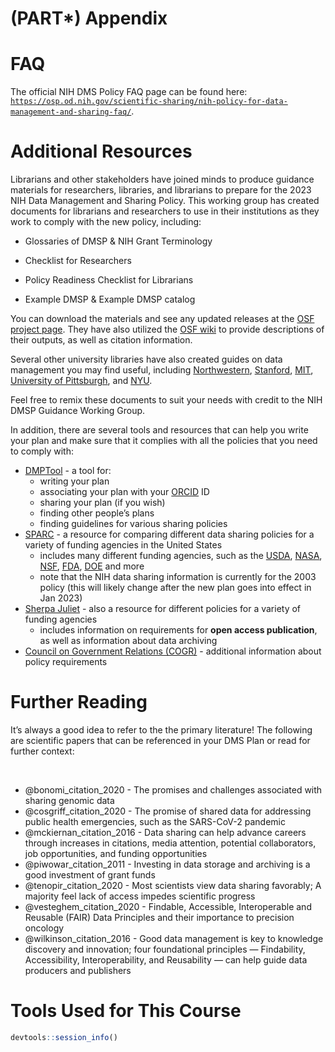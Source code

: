 # (PART\*) Appendix {-}


# FAQ {-}

The official NIH DMS Policy FAQ page can be found here: [`https://osp.od.nih.gov/scientific-sharing/nih-policy-for-data-management-and-sharing-faq/`](https://osp.od.nih.gov/scientific-sharing/nih-policy-for-data-management-and-sharing-faq/){target="_blank"}.


# Additional Resources {-}

Librarians and other stakeholders have joined minds to produce guidance materials for researchers, libraries, and librarians to prepare for the 2023 NIH Data Management and Sharing Policy. This working group has created documents for librarians and researchers to use in their institutions as they work to comply with the new policy, including: 

- Glossaries of DMSP & NIH Grant Terminology 

- Checklist for Researchers 

- Policy Readiness Checklist for Librarians 

- Example DMSP & Example DMSP catalog 

You can download the materials and see any updated releases at the [OSF project page](https://osf.io/uadxr/). They have also utilized the [OSF wiki](https://osf.io/uadxr/wiki/home/) to provide descriptions of their outputs, as well as citation information. 

Several other university libraries have also created guides on data management you may find useful, including [Northwestern](https://libguides.northwestern.edu/datamanagement), [Stanford](https://library.stanford.edu/research/data-management-services), [MIT](https://libraries.mit.edu/data-management/), [University of Pittsburgh](https://hsls.libguides.com/data), and [NYU](https://hslguides.med.nyu.edu/data_management).

Feel free to remix these documents to suit your needs with credit to the NIH DMSP Guidance Working Group.

In addition, there are several tools and resources that can help you write your plan and make sure that it complies with all the policies that you need to comply with:

- [DMPTool](https://dmptool.org/) - a tool for:
  - writing your plan
  - associating your plan with your [ORCID](https://orcid.org/) ID
  - sharing your plan (if you wish)
  - finding other people's plans
  - finding guidelines for various sharing policies
- [SPARC](http://datasharing.sparcopen.org/data) - a resource for comparing different data sharing policies for a variety of funding agencies in the United States
  - includes many different funding agencies, such as the [USDA](https://www.usda.gov/), [NASA](https://www.nasa.gov/), [NSF](https://www.nsf.gov/), [FDA](https://www.fda.gov/), [DOE](https://www.energy.gov/) and more
  - note that the NIH data sharing information is currently for the 2003 policy (this will likely change after the new plan goes into effect in Jan 2023)
- [Sherpa Juliet](http://v2.sherpa.ac.uk/juliet/) - also a resource for different policies for a variety of funding agencies
  - includes information on requirements for **open access publication**, as well as information about data archiving
- [Council on Government Relations (COGR)](https://www.cogr.edu/chapter-2-nih-data-management-and-sharing-policy-matrix) - additional information about policy requirements

# Further Reading {-}

It's always a good idea to refer to the the primary literature! The following are scientific papers that can be referenced in your DMS Plan or read for further context:

&nbsp;
&nbsp;

- @bonomi_citation_2020 - The promises and challenges associated with sharing genomic data
- @cosgriff_citation_2020 - The promise of shared data for addressing public health emergencies, such as the SARS-CoV-2 pandemic
- @mckiernan_citation_2016 - Data sharing can help advance careers through increases in citations, media attention, potential collaborators, job opportunities, and funding opportunities
- @piwowar_citation_2011 - Investing in data storage and archiving is a good investment of grant funds
- @tenopir_citation_2020 - Most scientists view data sharing favorably; A majority feel lack of access impedes scientific progress
- @vesteghem_citation_2020 - Findable, Accessible, Interoperable and Reusable (FAIR) Data Principles and their importance to precision oncology
- @wilkinson_citation_2016 - Good data management is key to knowledge discovery and innovation; four foundational principles — Findability, Accessibility, Interoperability, and Reusability — can help guide data producers and publishers


# Tools Used for This Course  {-}

```r
devtools::session_info()
```

